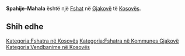 {{Fshat në Kosovës
 | Emri                = Spahije-Mahala
| srp_N_name = Spahije-Mahala
| srp_N_FULL_NAME_RO = Spahije-Mahala
| srp_N_FULL_NAME_ND_RO = Spahije-Mahala
| srp_N_SORT_NAME_RG = SPAHIJEMAHALA
| srp_N_FULL_NAME_RG = Spahije-Mahala
| srp_N_FULL_NAME_ND_RG = Spahije-Mahala

 | Emri (Rasa dhanore) = 
 | Figura              = 
 | Shteti              = Kosovo
 | Komuna              = Gjakovë
 | Kodi postar         = 
 | Sipërfaqja          = 

 | Popullsia           = 

 | Regj. i popullsisë  = 
 | Dend. e popullsisë  = 
 | Faqja zyrtare       = 
 <!--- Koordinatat ----> 
 | Gjerësia            = 42.330833
 | Gjatësia            = 21.1575
 | Lartësia            = 
}}
'''Spahije-Mahala''' është një [[Fshat]] në [[Gjakovë]] të [[Kosovës]].

<!-- == Gjeografia == -->
<!-- == Historia == -->
<!-- == Demografia == -->
== Shih edhe ==
{{Komuna Gjakovë}}
{{Kosovo-Administrata-Cung}}

[[Kategoria:Fshatra në Kosovës]]
[[Kategoria:Fshatra në Kommunes Gjakovë]]
[[Kategoria:Vendbanime në Kosovës]]